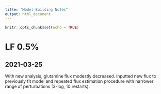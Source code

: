 ```yaml
---
title: "Model Building Notes"
output: html_document
---
```


```r
knitr::opts_chunk$set(echo = TRUE)
```

# LF 0.5%

## 2021-03-25

With new analysis, glutamine flux modestly decreased. Inputted new flux to previously fit model and repeated flux estimation procedure with narrower range of perturbations (3-log, 10 restarts). 
